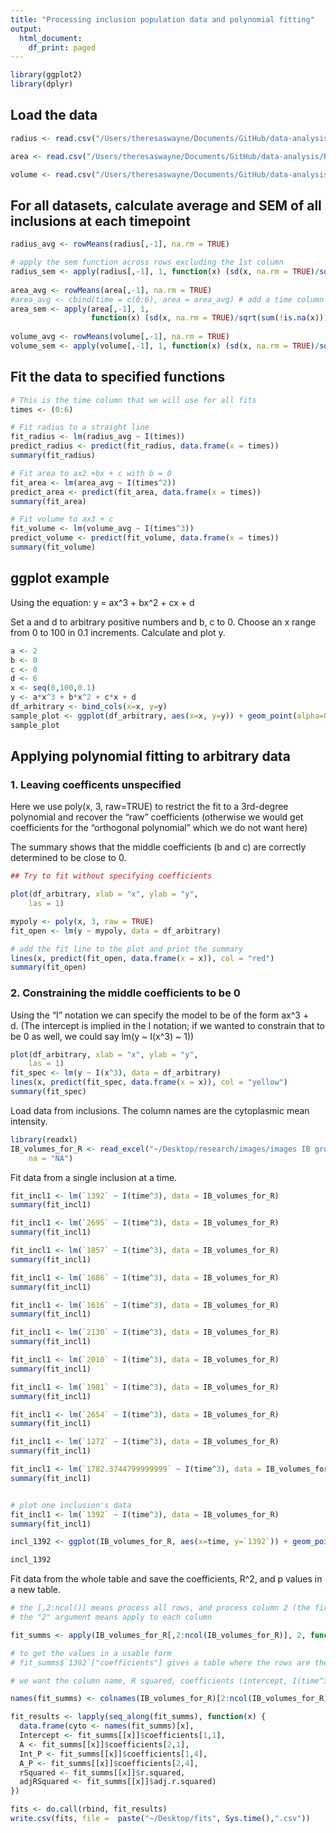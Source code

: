 ```yaml
---
title: "Processing inclusion population data and polynomial fitting"
output:
  html_document:
    df_print: paged
---
```


```r
library(ggplot2)
library(dplyr)
```

## Load the data
```r
radius <- read.csv("/Users/theresaswayne/Documents/GitHub/data-analysis/R/LRRE_Htt_fit/radius.csv", na = "NA")

area <- read.csv("/Users/theresaswayne/Documents/GitHub/data-analysis/R/LRRE_Htt_fit/area.csv", na = "NA")

volume <- read.csv("/Users/theresaswayne/Documents/GitHub/data-analysis/R/LRRE_Htt_fit/volume.csv", na = "NA")
```

## For all datasets, calculate average and SEM of all inclusions at each timepoint 
```r

radius_avg <- rowMeans(radius[,-1], na.rm = TRUE)

# apply the sem function across rows excluding the 1st column
radius_sem <- apply(radius[,-1], 1, function(x) (sd(x, na.rm = TRUE)/sqrt(sum(!is.na(x)))))
                                                 
area_avg <- rowMeans(area[,-1], na.rm = TRUE) 
#area_avg <- cbind(time = c(0:6), area = area_avg) # add a time column so that we can fit the f
area_sem <- apply(area[,-1], 1,
                  function(x) (sd(x, na.rm = TRUE)/sqrt(sum(!is.na(x)))))
                                  
volume_avg <- rowMeans(volume[,-1], na.rm = TRUE)
volume_sem <- apply(volume[,-1], 1, function(x) (sd(x, na.rm = TRUE)/sqrt(sum(!is.na(x)))))
```

## Fit the data to specified functions
```r

# This is the time column that we will use for all fits
times <- (0:6)

# Fit radius to a straight line
fit_radius <- lm(radius_avg ~ I(times))
predict_radius <- predict(fit_radius, data.frame(x = times))
summary(fit_radius)

# Fit area to ax2 +bx + c with b = 0
fit_area <- lm(area_avg ~ I(times^2))
predict_area <- predict(fit_area, data.frame(x = times))
summary(fit_area)

# Fit volume to ax3 + c
fit_volume <- lm(volume_avg ~ I(times^3))
predict_volume <- predict(fit_volume, data.frame(x = times))
summary(fit_volume)

```


## ggplot example
Using the equation:
y = ax^3 + bx^2 + cx + d

Set a and d to arbitrary positive numbers and b, c to 0.
Choose an x range from 0 to 100 in 0.1 increments.
Calculate and plot y.

```r
a <- 2
b <- 0
c <- 0
d <- 6
x <- seq(0,100,0.1)
y <- a*x^3 + b*x^2 + c*x + d
df_arbitrary <- bind_cols(x=x, y=y)
sample_plot <- ggplot(df_arbitrary, aes(x=x, y=y)) + geom_point(alpha=0.3, color = "blue") + ggtitle("Arbitrary 3rd-degree polynomial")
sample_plot
```

## Applying polynomial fitting to arbitrary data

### 1. Leaving coefficents unspecified

Here we use poly(x, 3, raw=TRUE) to restrict the fit to a 3rd-degree polynomial and recover the "raw" coefficients (otherwise we would get coefficients for the "orthogonal polynomial" which we do not want here)

The summary shows that the middle coefficients (b and c) are correctly determined to be close to 0.

```r

## Try to fit without specifying coefficients

plot(df_arbitrary, xlab = "x", ylab = "y",
    las = 1)

mypoly <- poly(x, 3, raw = TRUE)
fit_open <- lm(y ~ mypoly, data = df_arbitrary)

# add the fit line to the plot and print the summary
lines(x, predict(fit_open, data.frame(x = x)), col = "red")
summary(fit_open)
```

### 2. Constraining the middle coefficients to be 0

Using the "I" notation we can specify the model to be of the form ax^3 + d. (The intercept is implied in the I notation; if we wanted to constrain that to be 0 as well, we could say lm(y ~ I(x^3) ~ 1))


```r
plot(df_arbitrary, xlab = "x", ylab = "y",
    las = 1)
fit_spec <- lm(y ~ I(x^3), data = df_arbitrary)
lines(x, predict(fit_spec, data.frame(x = x)), col = "yellow")
summary(fit_spec)
```


Load data from inclusions.
The column names are the cytoplasmic mean intensity.

```r
library(readxl)
IB_volumes_for_R <- read_excel("~/Desktop/research/images/images IB growth/htt tiffs 18_3_6/Done/IB volumes for R.xlsx", 
    na = "NA")
```

Fit data from a single inclusion at a time.

```r
fit_incl1 <- lm(`1392` ~ I(time^3), data = IB_volumes_for_R)
summary(fit_incl1)

fit_incl1 <- lm(`2695` ~ I(time^3), data = IB_volumes_for_R)
summary(fit_incl1)

fit_incl1 <- lm(`1857` ~ I(time^3), data = IB_volumes_for_R)
summary(fit_incl1)

fit_incl1 <- lm(`1686` ~ I(time^3), data = IB_volumes_for_R)
summary(fit_incl1)

fit_incl1 <- lm(`1616` ~ I(time^3), data = IB_volumes_for_R)
summary(fit_incl1)

fit_incl1 <- lm(`2130` ~ I(time^3), data = IB_volumes_for_R)
summary(fit_incl1)

fit_incl1 <- lm(`2010` ~ I(time^3), data = IB_volumes_for_R)
summary(fit_incl1)

fit_incl1 <- lm(`1981` ~ I(time^3), data = IB_volumes_for_R)
summary(fit_incl1)

fit_incl1 <- lm(`2654` ~ I(time^3), data = IB_volumes_for_R)
summary(fit_incl1)

fit_incl1 <- lm(`1272` ~ I(time^3), data = IB_volumes_for_R)
summary(fit_incl1)

fit_incl1 <- lm(`1782.3744799999999` ~ I(time^3), data = IB_volumes_for_R)
summary(fit_incl1)


# plot one inclusion's data
fit_incl1 <- lm(`1392` ~ I(time^3), data = IB_volumes_for_R)
summary(fit_incl1)

incl_1392 <- ggplot(IB_volumes_for_R, aes(x=time, y=`1392`)) + geom_point(alpha=0.3, color = "blue") + ggtitle("Inclusion 1392")

incl_1392
```

Fit data from the whole table and save the coefficients, R^2, and p values in a new table.

``` r

# the [,2:ncol()] means process all rows, and process column 2 (the first inclusion data) to the end
# the "2" argument means apply to each column

fit_summs <- apply(IB_volumes_for_R[,2:ncol(IB_volumes_for_R)], 2, function(x) summary(lm(x ~ I(time^3), data = IB_volumes_for_R)))

# to get the values in a usable form
# fit_summs$`1392`["coefficients"] gives a table where the rows are the coeffs, 1st col is the coeff itself, 4th col is the p value

# we want the column name, R squared, coefficients (intercept, I(time^3)), and for each coefficient the P value.

names(fit_summs) <- colnames(IB_volumes_for_R)[2:ncol(IB_volumes_for_R)]

fit_results <- lapply(seq_along(fit_summs), function(x) {
  data.frame(cyto <- names(fit_summs)[x],
  Intercept <- fit_summs[[x]]$coefficients[1,1],
  A <- fit_summs[[x]]$coefficients[2,1],
  Int_P <- fit_summs[[x]]$coefficients[1,4],
  A_P <- fit_summs[[x]]$coefficients[2,4],
  rSquared <- fit_summs[[x]]$r.squared,
  adjRSquared <- fit_summs[[x]]$adj.r.squared)
})

fits <- do.call(rbind, fit_results)
write.csv(fits, file =  paste("~/Desktop/fits", Sys.time(),".csv"))

```